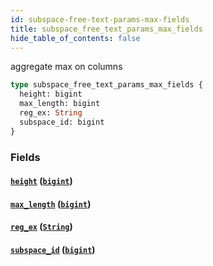 ```yaml
---
id: subspace-free-text-params-max-fields
title: subspace_free_text_params_max_fields
hide_table_of_contents: false
---
```


aggregate max on columns

```graphql
type subspace_free_text_params_max_fields {
  height: bigint
  max_length: bigint
  reg_ex: String
  subspace_id: bigint
}
```

### Fields

#### [`height`](#) ([`bigint`](/07-graphql/scalars/bigint))

#### [`max_length`](#) ([`bigint`](/07-graphql/scalars/bigint))

#### [`reg_ex`](#) ([`String`](/07-graphql/scalars/string))

#### [`subspace_id`](#) ([`bigint`](/07-graphql/scalars/bigint))
